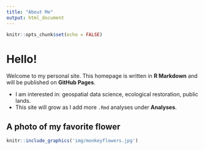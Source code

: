 ---
title: "About Me"
output: html_document
---

```{r setup_index, include=FALSE}
knitr::opts_chunk$set(echo = FALSE)
```

# Hello!

Welcome to my personal site. This homepage is written in **R Markdown** and will be published on **GitHub Pages**.

- I am interested in: geospatial data science, ecological restoration, public lands. 
- This site will grow as I add more `.Rmd` analyses under **Analyses**.

## A photo of my favorite flower

```{r echo=FALSE, out.width='300px'}
knitr::include_graphics('img/monkeyflowers.jpg')
```
